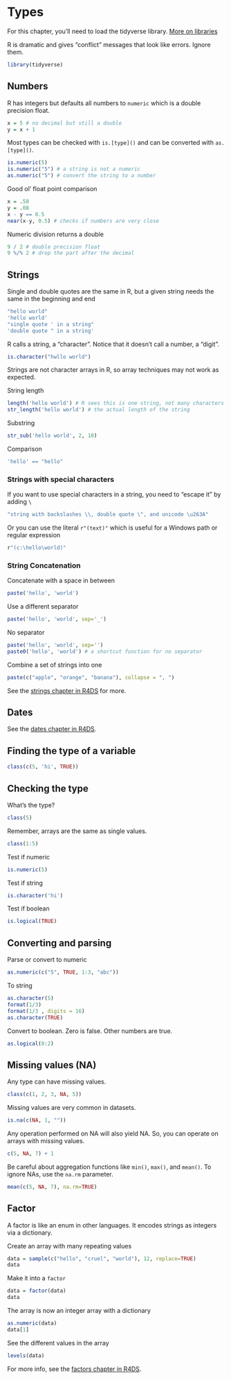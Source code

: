 # Types

For this chapter, you'll need to load the tidyverse library. [More on libraries](libraries-and-packages.html)

R is dramatic and gives "conflict" messages that look like errors. Ignore them.

```r
library(tidyverse)
```

## Numbers

R has integers but defaults all numbers to `numeric` which is a double precision float.

```r
x = 5 # no decimal but still a double
y = x + 1
```

Most types can be checked with `is.[type]()` and can be converted with `as.[type]()`.

```r
is.numeric(5)
is.numeric("5") # a string is not a numeric
as.numeric("5") # convert the string to a number
```

Good ol' float point comparison

```r
x = .58
y = .08
x - y == 0.5
near(x-y, 0.5) # checks if numbers are very close
```

Numeric division returns a double

```r
9 / 2 # double precision float
9 %/% 2 # drop the part after the decimal
```

## Strings

Single and double quotes are the same in R, but a given string needs the same in the beginning and end

```r
"hello world"
'hello world'
"single quote ' in a string"
'double quote " in a string'
```

R calls a string, a "character". Notice that it doesn't call a number, a "digit".

```r
is.character("hwllo world")
```

Strings are not character arrays in R, so array techniques may not work as expected.

String length

```r
length('hello world') # R sees this is one string, not many characters
str_length('hello world') # the actual length of the string
```

Substring

```r
str_sub('hello world', 2, 10)
```

Comparison

```r
'hello' == "hello"
```

### Strings with special characters

If you want to use special characters in a string, you need to "escape it" by adding `\`

```r
"string with backslashes \\, double quote \", and unicode \u263A"
```

Or you can use the literal `r"(text)"` which is useful for a Windows path or regular expression

```r
r"(c:\hello\world)"
```

### String Concatenation

Concatenate with a space in between

```r
paste('hello', 'world')
```

Use a different separator

```r
paste('hello', 'world', sep='_')
```

No separator

```r
paste('hello', 'world', sep='')
paste0('hello', 'world') # a shortcut function for no separator
```

Combine a set of strings into one

```r
paste(c("apple", "orange", "banana"), collapse = ", ")
```

See the [strings chapter in R4DS](https://r4ds.had.co.nz/strings.html) for more.

## Dates

See the [dates chapter in R4DS](https://r4ds.had.co.nz/dates-and-times.html).

## Finding the type of a variable

```r
class(c(5, 'hi', TRUE))
```

## Checking the type

What's the type?

```r
class(5)
```

Remember, arrays are the same as single values.

```r
class(1:5)
```

Test if numeric

```r
is.numeric(5)
```

Test if string

```r
is.character('hi')
```

Test if boolean

```r
is.logical(TRUE)
```

## Converting and parsing

Parse or convert to numeric

```r
as.numeric(c("5", TRUE, 1:3, "abc"))
```

To string

```r
as.character(5)
format(1/3)
format(1/3 , digits = 16)
as.character(TRUE)
```

Convert to boolean. Zero is false. Other numbers are true.

```r
as.logical(0:2)
```

## Missing values (NA)

Any type can have missing values.

```r
class(c(1, 2, 3, NA, 5))
```

Missing values are very common in datasets.

```r
is.na(c(NA, 1, ""))
```

Any operation performed on NA will also yield NA. So, you can operate on arrays with missing values.

```r
c(5, NA, 7) + 1
```

Be careful about aggregation functions like `min()`, `max()`, and `mean()`. To ignore NAs, use the `na.rm` parameter.

```r
mean(c(5, NA, 7), na.rm=TRUE)
```

## Factor

A factor is like an enum in other languages. It encodes strings as integers via a dictionary.

Create an array with many repeating values

```r
data = sample(c("hello", "cruel", "world"), 12, replace=TRUE)
data
```

Make it into a `factor`

```r
data = factor(data)
data
```

The array is now an integer array with a dictionary

```r
as.numeric(data)
data[1]
```

See the different values in the array

```r
levels(data)
```

For more info, see the [factors chapter in R4DS](https://r4ds.had.co.nz/factors.html).

